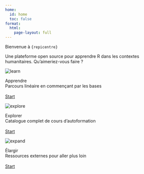 ```yaml
---
home:
  id: home
  toc: false
format: 
  html:
    page-layout: full
---
```


::: {.div #homepage-text}
[Bienvenue à `{repicentre}`]{.h1}

Une plateforme open source pour apprendre R dans les contextes humanitaires. Qu'aimeriez-vous faire ?
:::

::: {.homepage-card-grid}

::: {.card .homepage-card}
<img class='card-img' src='img/learn.svg' alt='learn'>

::: {.card-body}
[Apprendre]{.card-title}<br>
Parcours linéaire en commençant par les bases<br>
<br>
<a href='pathway.html' class='btn'>Start</a>
:::

:::


::: {.card .homepage-card}
<img class='card-img' src='img/explore.svg' alt='explore'>

::: {.card-body}
[Explorer]{.card-title}<br>
Catalogue complet de cours d'autoformation<br>
<br>
<a href='explore.html' class='btn'>Start</a>
:::

:::


::: {.card .homepage-card}
<img class='card-img' src='img/expand.svg' alt='expand'>

::: {.card-body}
[Élargir]{.card-title}<br>
Ressources externes pour aller plus loin<br>
<br>
<a href='resources.html' class='btn'>Start</a>
:::

:::

:::
